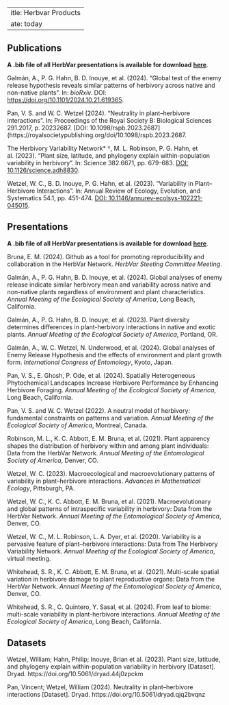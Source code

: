  ---
title: Herbvar Products
date: today
---


## Publications {.unnumbered}

**A .bib file of all HerbVar presentations is available for download** [**here**](https://raw.githubusercontent.com/HerbVar-Network/herbvar_manual/refs/heads/main/project_publications.bib?token=GHSAT0AAAAAAC2ASX4DDIAV62IX3MHNIRPQZZKNNXQ).

Galmán, A., P. G. Hahn, B. D. Inouye, et al. (2024). “Global test of the enemy release hypothesis reveals similar patterns of herbivory across native and non-native plants”. In: _bioRxiv._ DOI: [https://doi.org/10.1101/2024.10.21.619365](https://doi.org/https%3A%2F%2Fdoi.org%2F10.1101%2F2024.10.21.619365).

Pan, V. S. and W. C. Wetzel (2024). “Neutrality in plant–herbivore interactions”. In: Proceedings of the Royal Society B: Biological Sciences 291.2017, p. 20232687. [DOI: 10.1098/rspb.2023.2687](https://royalsocietypublishing.org/doi/10.1098/rspb.2023.2687.

The Herbivory Variability Network* †, M. L. Robinson, P. G. Hahn, et al. (2023). “Plant size, latitude, and phylogeny explain within-population variability in herbivory”. In: Science 382.6671, pp. 679-683. [DOI: 10.1126/science.adh8830](https://www.science.org/doi/10.1126/science.adh8830).

Wetzel, W. C., B. D. Inouye, P. G. Hahn, et al. (2023). “Variability in Plant–Herbivore Interactions”. In: Annual Review of Ecology, Evolution, and Systematics 54.1, pp. 451-474. [DOI: 10.1146/annurev-ecolsys-102221-045015](https://www.annualreviews.org/content/journals/10.1146/annurev-ecolsys-102221-045015).


## Presentations {.unnumbered}

**A .bib file of all HerbVar presentations is available for download** [**here**](https://raw.githubusercontent.com/HerbVar-Network/herbvar_manual/refs/heads/main/project_presentations.bib?token=GHSAT0AAAAAACX4VYS42HAPGEYMRUA6F7F2ZYGXO6A).


Bruna, E. M. (2024). Github as a tool for promoting reproducibility and collaboration in the HerbVar Network. _HerbVar Steeting Committee Meeting_.

Galmán, A., P. G. Hahn, B. D. Inouye, et al. (2024). Global analyses of enemy release indicate similar herbivory mean and variability across native and non-native plants regardless of environment and plant characteristics. _Annual Meeting of the Ecological Society of America_, Long Beach, California.

Galmán, A., P. G. Hahn, B. D. Inouye, et al. (2023). Plant diversity determines differences in plant-herbivory interactions in native and exotic plants. _Annual Meeting of the Ecological Society of America_, Portland, OR.

Galmán, A., W. C. Wetzel, N. Underwood, et al. (2024). Global analyses of Enemy Release Hypothesis and the effects of environment and plant growth form. _International Congress of Entomology_, Kyoto, Japan.

Pan, V. S., E. Ghosh, P. Ode, et al. (2024). Spatially Heterogeneous Phytochemical Landscapes Increase Herbivore Performance by Enhancing Herbivore Foraging. _Annual Meeting of the Ecological Society of America_, Long Beach, California.

Pan, V. S. and W. C. Wetzel (2022). A neutral model of herbivory: fundamental constraints on patterns and variation. _Annual Meeting of the Ecological Society of America_, Montreal, Canada.

Robinson, M. L., K. C. Abbott, E. M. Bruna, et al. (2021). Plant apparency shapes the distribution of herbivory within and among plant individuals: Data from the HerbVar Network. _Annual Meeting of the Entomological Society of America_, Denver, CO.

Wetzel, W. C. (2023). Macroecological and macroevolutionary patterns of variability in plant–herbivore interactions. _Advances in Mathematical Ecology_, Pittsburgh, PA.

Wetzel, W. C., K. C. Abbott, E. M. Bruna, et al. (2021). Macroevolutionary and global patterns of intraspecific variability in herbivory: Data from the HerbVar Network. _Annual Meeting of the Entomological Society of America_, Denver, CO.

Wetzel, W. C., M. L. Robinson, L. A. Dyer, et al. (2020). Variability is a pervasive feature of plant–herbivore interactions: Data from The Herbivory Variability Network. _Annual Meeting of the Ecological Society of America_, virtual meeting.

Whitehead, S. R., K. C. Abbott, E. M. Bruna, et al. (2021). Multi-scale spatial variation in herbivore damage to plant reproductive organs: Data from the HerbVar Network. _Annual Meeting of the Entomological Society of America_, Denver, CO.

Whitehead, S. R., C. Quintero, Y. Sasal, et al. (2024). From leaf to biome: multi-scale variability in plant-herbivore interactions. _Annual Meeting of the Ecological Society of America_, Long Beach, California.


## Datasets {.unnumbered}

Wetzel, William; Hahn, Philip; Inouye, Brian et al. (2023). Plant size, latitude, and phylogeny explain within-population variability in herbivory [Dataset]. Dryad. https://doi.org/10.5061/dryad.44j0zpckm

Pan, Vincent; Wetzel, William (2024). Neutrality in plant–herbivore interactions [Dataset]. Dryad. https://doi.org/10.5061/dryad.qjq2bvqnz




<!-- ::: {#refs} -->
<!-- ::: -->
